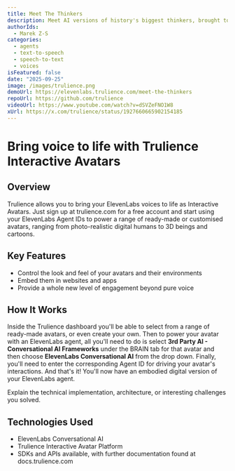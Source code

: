 ```yaml
---
title: Meet The Thinkers
description: Meet AI versions of history's biggest thinkers, brought to life as Trulience Interactive Avatars
authorIds:
  - Marek Z-S
categories:
  - agents
  - text-to-speech
  - speech-to-text
  - voices
isFeatured: false
date: "2025-09-25"
image: /images/trulience.png
demoUrl: https://elevenlabs.trulience.com/meet-the-thinkers
repoUrl: https://github.com/trulience
videoUrl: https://www.youtube.com/watch?v=dSVZeFNO1W8
xUrl: https://x.com/trulience/status/1927660665902154185
---
```


# Bring voice to life with Trulience Interactive Avatars

## Overview

Trulience allows you to bring your ElevenLabs voices to life as Interactive Avatars. Just sign up at trulience.com for a free account and start using your ElevenLabs Agent IDs to power a range of ready-made or customised avatars, ranging from photo-realistic digital humans to 3D beings and cartoons.

## Key Features

- Control the look and feel of your avatars and their environments
- Embed them in websites and apps
- Provide a whole new level of engagement beyond pure voice

## How It Works

Inside the Trulience dashboard you'll be able to select from a range of ready-made avatars, or even create your own. Then to power your avatar with an ElevenLabs agent, all you'll need to do is select **3rd Party AI - Conversational AI Frameworks** under the BRAIN tab for that avatar and then choose **ElevenLabs Conversational AI** from the drop down. Finally, you'll need to enter the corresponding Agent ID for driving your avatar's interactions. And that's it! You'll now have an embodied digital version of your ElevenLabs agent.

Explain the technical implementation, architecture, or interesting challenges you solved.

## Technologies Used

- ElevenLabs Conversational AI
- Trulience Interactive Avatar Platform
- SDKs and APIs available, with further documentation found at docs.trulience.com
